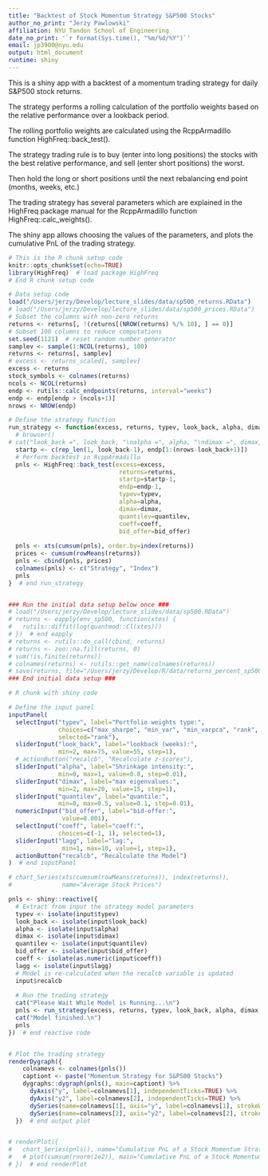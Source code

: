 ```yaml
---
title: "Backtest of Stock Momentum Strategy S&P500 Stocks"
author_no_print: "Jerzy Pawlowski"
affiliation: NYU Tandon School of Engineering
date_no_print: '`r format(Sys.time(), "%m/%d/%Y")`'
email: jp3900@nyu.edu
output: html_document
runtime: shiny
---
```


This is a shiny app with a backtest of a momentum trading strategy for daily S&P500 stock returns.

The strategy performs a rolling calculation of the portfolio weights based on the relative performance over a lookback period.

The rolling portfolio weights are calculated using the RcppArmadillo function HighFreq::back_test().

The strategy trading rule is to buy (enter into long positions) the stocks with the best relative performance, and sell (enter short positions) the worst.

Then hold the long or short positions until the next rebalancing end point (months, weeks, etc.)

The trading strategy has several parameters which are explained in the HighFreq package manual for the RcppArmadillo function HighFreq::calc_weights().

The shiny app allows choosing the values of the parameters, and plots the cumulative PnL of the trading strategy.


```r
# This is the R chunk setup code
knitr::opts_chunk$set(echo=TRUE)
library(HighFreq)  # load package HighFreq
# End R chunk setup code

# Data setup code
load("/Users/jerzy/Develop/lecture_slides/data/sp500_returns.RData")
# load("/Users/jerzy/Develop/lecture_slides/data/sp500_prices.RData")
# Subset the columns with non-zero returns
returns <- returns[, !(returns[(NROW(returns) %/% 10), ] == 0)]
# Subset 100 columns to reduce computations
set.seed(1121)  # reset random number generator
samplev <- sample(1:NCOL(returns), 100)
returns <- returns[, samplev]
# excess <- returns_scaled[, samplev]
excess <- returns
stock_symbols <- colnames(returns)
ncols <- NCOL(returns)
endp <- rutils::calc_endpoints(returns, interval="weeks")
endp <- endp[endp > (ncols+1)]
nrows <- NROW(endp)

# Define the strategy function
run_strategy <- function(excess, returns, typev, look_back, alpha, dimax, quantilev, coeff, bid_offer, lagg) {
  # browser()
# cat("look_back =", look_back, "\nalpha =", alpha, "\ndimax =", dimax, "\nlagg =", lagg, "\n")
  startp <- c(rep_len(1, look_back-1), endp[1:(nrows-look_back+1)])
  # Perform backtest in RcppArmadillo
  pnls <- HighFreq::back_test(excess=excess, 
                               returns=returns,
                               startp=startp-1,
                               endp=endp-1,
                               typev=typev,
                               alpha=alpha,
                               dimax=dimax,
                               quantilev=quantilev,
                               coeff=coeff,
                               bid_offer=bid_offer)
  
  pnls <- xts(cumsum(pnls), order.by=index(returns))
  prices <- cumsum(rowMeans(returns))
  pnls <- cbind(pnls, prices)
  colnames(pnls) <- c("Strategy", "Index")
  pnls
}  # end run_strategy


### Run the initial data setup below once ###
# load("/Users/jerzy/Develop/lecture_slides/data/sp500.RData")
# returns <- eapply(env_sp500, function(xtes) {
#   rutils::diffit(log(quantmod::Cl(xtes)))
# })  # end eapply
# returns <- rutils::do_call(cbind, returns)
# returns <- zoo::na.fill(returns, 0)
# sum(!is.finite(returns))
# colnames(returns) <- rutils::get_name(colnames(returns))
# save(returns, file="/Users/jerzy/Develop/R/data/returns_percent_sp500.RData")
### End initial data setup ###
```


```r
# R chunk with shiny code

# Define the input panel
inputPanel(
  selectInput("typev", label="Portfolio weights type:",
              choices=c("max_sharpe", "min_var", "min_varpca", "rank", "rankrob"), 
              selected="rank"),
  sliderInput("look_back", label="lookback (weeks):",
              min=2, max=75, value=55, step=1),
  # actionButton("recalcb", "Recalculate z-scores"),
  sliderInput("alpha", label="Shrinkage intensity:",
              min=0, max=1, value=0.8, step=0.01),
  sliderInput("dimax", label="max eigenvalues:",
              min=2, max=20, value=15, step=1),
  sliderInput("quantilev", label="quantile:",
              min=0, max=0.5, value=0.1, step=0.01),
  numericInput("bid_offer", label="bid-offer:",
               value=0.001),
  selectInput("coeff", label="coeff:",
              choices=c(-1, 1), selected=1),
  sliderInput("lagg", label="lag:",
               min=1, max=10, value=1, step=1),
  actionButton("recalcb", "Recalculate the Model")
)  # end inputPanel

# chart_Series(xts(cumsum(rowMeans(returns)), index(returns)),
#              name="Average Stock Prices")

pnls <- shiny::reactive({
  # Extract from input the strategy model parameters
  typev <- isolate(input$typev)
  look_back <- isolate(input$look_back)
  alpha <- isolate(input$alpha)
  dimax <- isolate(input$dimax)
  quantilev <- isolate(input$quantilev)
  bid_offer <- isolate(input$bid_offer)
  coeff <- isolate(as.numeric(input$coeff))
  lagg <- isolate(input$lagg)
  # Model is re-calculated when the recalcb variable is updated
  input$recalcb
  
  # Run the trading strategy
  cat("Please Wait While Model is Running...\n")
  pnls <- run_strategy(excess, returns, typev, look_back, alpha, dimax, quantilev, coeff, bid_offer, lagg)
  cat("Model finished.\n")
  pnls
})  # end reactive code


# Plot the trading strategy
renderDygraph({
    colnamevs <- colnames(pnls())
    captiont <- paste("Momentum Strategy for S&P500 Stocks")
    dygraphs::dygraph(pnls(), main=captiont) %>%
      dyAxis("y", label=colnamevs[1], independentTicks=TRUE) %>%
      dyAxis("y2", label=colnamevs[2], independentTicks=TRUE) %>%
      dySeries(name=colnamevs[1], axis="y", label=colnamevs[1], strokeWidth=1, col="red") %>%
      dySeries(name=colnamevs[2], axis="y2", label=colnamevs[2], strokeWidth=1, col="blue")
  })  # end output plot


# renderPlot({
#   chart_Series(pnls(), name="Cumulative PnL of a Stock Momentum Strategy")
#   # plot(cumsum(rnorm(1e2)), main="Cumulative PnL of a Stock Momentum Strategy")
# })  # end renderPlot

```
